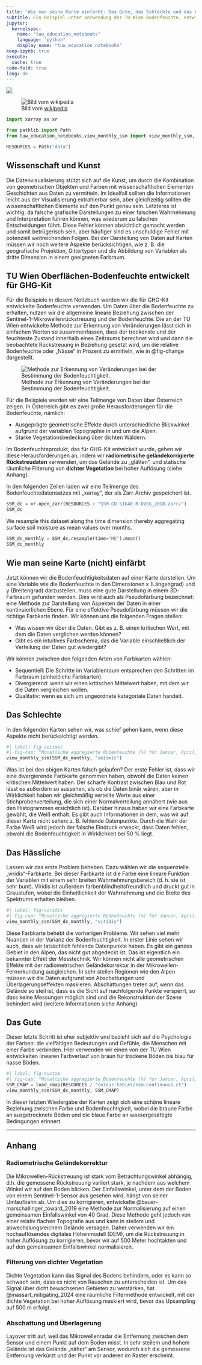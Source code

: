 ```yaml
---
title: 'Wie man seine Karte einfärbt: Das Gute, das Schlechte und das Hässliche'
subtitle: Ein Beispiel unter Verwendung der TU Wien Bodenfeuchte, entwickelt für GHG-Kit
jupyter: 
  kernelspec:
    name: "tuw_education_notebooks"
    language: "python"
    display_name: "tuw_education_notebooks"
keep-ipynb: true
execute: 
  cache: true
code-fold: true
lang: de
---
```


[![](https://img.shields.io/badge/launch-jupyter-blue)](https://mybinder.org/v2/gh/tuw-geo/tuw_education_notebooks/15bcbc542b9c50306617af6f796bb6c8fd4fcf0d?urlpath=lab%2Ftree%2F02_counterexample.de.ipynb)

![Bild vom [wikipedia](https://upload.wikimedia.org/wikipedia/en/4/45/Good_the_bad_and_the_ugly_poster.jpg)](https://upload.wikimedia.org/wikipedia/en/4/45/Good_the_bad_and_the_ugly_poster.jpg)

```python
import xarray as xr

from pathlib import Path
from tuw_education_notebooks.view_monthly_ssm import view_monthly_ssm, load_cmap

RESOURCES = Path("data")
```

## Wissenschaft und Kunst

Die Datenvisualisierung stützt sich auf die Kunst, um durch die Kombination von geometrischen Objekten und Farben mit wissenschaftlichen Elementen Geschichten aus Daten zu vermitteln. Im Idealfall sollten die Informationen leicht aus der Visualisierung extrahierbar sein, aber gleichzeitig sollten die wissenschaftlichen Elemente auf den Punkt genau sein. Letzteres ist wichtig, da falsche grafische Darstellungen zu einer falschen Wahrnehmung und Interpretation führen können, was wiederum zu falschen Entscheidungen führt. Diese Fehler können absichtlich gemacht werden und somit betrügerisch sein, aber häufiger sind es unschuldige Fehler mit potenziell weitreichenden Folgen. Bei der Darstellung von Daten auf Karten müssen wir noch weitere Aspekte berücksichtigen, wie z. B. die geografische Projektion, Gittertypen und die Abbildung von Variablen als dritte Dimension in einem geeigneten Farbraum.

## TU Wien Oberflächen-Bodenfeuchte entwickelt für GHG-Kit

Für die Beispiele in diesem Notizbuch werden wir die für GHG-Kit entwickelte Bodenfeuchte verwenden. Um Daten über die Bodenfeuchte zu erhalten, nutzen wir die allgemeine lineare Beziehung zwischen der Sentinel-1-Mikrowellenrückstreuung und der Bodenfeuchte. Die an der TU Wien entwickelte Methode zur Erkennung von Veränderungen lässt sich in einfachen Worten so zusammenfassen, dass der trockenste und der feuchteste Zustand innerhalb eines Zeitraums berechnet wird und dann die beobachtete Rückstreuung in Beziehung gesetzt wird, um die relative Bodenfeuchte oder „Nässe“ in Prozent zu ermitteln, wie in @fig-change dargestellt.

![Methode zur Erkennung von Veränderungen bei der Bestimmung der Bodenfeuchtigkeit.](assets/images/ssm_retrieval_change_detection.png){#fig-change}

Für die Beispiele werden wir eine Teilmenge von Daten über Österreich zeigen. In Österreich gibt es zwei große Herausforderungen für die Bodenfeuchte, nämlich:

- Ausgeprägte geometrische Effekte durch unterschiedliche Blickwinkel aufgrund der variablen Topographie in und um die Alpen.
- Starke Vegetationsbedeckung über dichten Wäldern.

Im Bodenfeuchteprodukt, das für GHG-Kit entwickelt wurde, gehen wir diese Herausforderungen an, indem wir **radiometrische geländekorrigierte Rückstreudaten** verwenden, um das Gelände zu „glätten“, und statische räumliche Filterung von **dichter Vegetation** bei hoher Auflösung (siehe Anhang).

In den folgenden Zeilen laden wir eine Teilmenge des Bodenfeuchtedatensatzes mit „xarray“, der als Zarr-Archiv gespeichert ist.

```python
SSM_dc = xr.open_zarr(RESOURCES / "SSM-CD-SIG40-R-DVEG_2018.zarr/")
SSM_dc
```

We resample this dataset along the time dimension thereby aggregating surface soil moisture as mean values over months.

```python
SSM_dc_monthly = SSM_dc.resample(time="ME").mean()
SSM_dc_monthly
```

## Wie man seine Karte (nicht) einfärbt

Jetzt können wir die Bodenfeuchtigkeitsdaten auf einer Karte darstellen. Um eine Variable wie die Bodenfeuchte in den Dimensionen x (Längengrad) und y (Breitengrad) darzustellen, muss eine gute Darstellung in einem 3D-Farbraum gefunden werden. Dies wird auch als Pseudofärbung bezeichnet: eine Methode zur Darstellung von Aspekten der Daten in einer kontinuierlichen Ebene. Für eine effektive Pseudofärbung müssen wir die richtige Farbkarte finden.  Wir können uns die folgenden Fragen stellen:

- Was wissen wir über die Daten. Gibt es z. B. einen kritischen Wert, mit dem die Daten verglichen werden können?
- Gibt es ein intuitives Farbschema, das die Variable einschließlich der Verteilung der Daten gut wiedergibt?

Wir können zwischen den folgenden Arten von Farbkarten wählen:

- Sequentiell: Die Schritte im Variablenraum entsprechen den Schritten im Farbraum (einheitliche Farbkarten).
- Divergierend: wenn wir einen kritischen Mittelwert haben, mit dem wir die Daten vergleichen wollen.
- Qualitativ: wenn es sich um ungeordnete kategoriale Daten handelt.

## Das Schlechte

In den folgenden Karten sehen wir, was schief gehen kann, wenn diese Aspekte nicht berücksichtigt werden.

```python
#| label: fig-seismic
#| fig-cap: "Monatliche aggregierte Bodenfeuchte (%) für Januar, April, Juli und Oktober 2018, abgerufen mit dem für das GHG-Kit Projekt entwickelten Algorithmus der TU Wien. Karten erstellt mit EOmaps [@quast_getting_2024]."
view_monthly_ssm(SSM_dc_monthly, "seismic")
```

Was ist bei den obigen Karten falsch gelaufen? Der erste Fehler ist, dass wir eine divergierende Farbkarte genommen haben, obwohl die Daten keinen kritischen Mittelwert haben. Der scharfe Kontrast zwischen Blau und Rot lässt es außerdem so aussehen, als ob die Daten binär wären, aber in Wirklichkeit haben wir gleichmäßig verteilte Werte aus einer Stichprobenverteilung, die sich einer Normalverteilung annähert (wie aus den Histogrammen ersichtlich ist). Darüber hinaus haben wir eine Farbkarte gewählt, die Weiß enthält. Es gibt auch Informationen in dem, was wir auf dieser Karte nicht sehen: z. B. fehlende Datenpunkte. Durch die Wahl der Farbe Weiß wird jedoch der falsche Eindruck erweckt, dass Daten fehlen, obwohl die Bodenfeuchtigkeit in Wirklichkeit bei 50 % liegt.

## Das Hässliche

Lassen wir das erste Problem beheben. Dazu wählen wir die sequenzielle „viridis“-Farbkarte. Bei dieser Farbkarte ist die Farbe eine lineare Funktion der Variablen mit einem sehr breiten Wahrnehmungsbereich (d. h. sie ist sehr bunt). Viridis ist außerdem farbenblindheitsfreundlich und druckt gut in Graustufen, wobei die Einheitlichkeit der Wahrnehmung und die Breite des Spektrums erhalten bleiben.

```python
#| label: fig-viridis
#| fig-cap: "Monatliche aggregierte Bodenfeuchte (%) für Januar, April, Juli und Oktober 2018, abgerufen mit dem für das GHG-Kit Projekt entwickelten Algorithmus der TU Wien. Karten erstellt mit EOmaps [@quast_getting_2024]."
view_monthly_ssm(SSM_dc_monthly, "viridis")
```

Diese Farbkarte behebt die vorherigen Probleme. Wir sehen viel mehr Nuancen in der Varianz der Bodenfeuchtigkeit. In erster Linie sehen wir auch, dass wir tatsächlich fehlende Datenpunkte haben. Es gibt ein ganzes Gebiet in den Alpen, das nicht gut abgedeckt ist. Das ist eigentlich ein bekannter Effekt der Messtechnik. Wir können nicht alle geometrischen Effekte mit der radiometrischen Geländekorrektur in der Mikrowellen-Fernerkundung ausgleichen. In sehr steilen Regionen wie den Alpen müssen wir die Daten aufgrund von Abschattungen und Überlagerungseffekten maskieren. Abschattungen treten auf, wenn das Gelände so steil ist, dass es die Sicht auf nachfolgende Punkte versperrt, so dass keine Messungen möglich sind und die Rekonstruktion der Szene behindert wird (weitere Informationen siehe Anhang). 

## Das Gute

Dieser letzte Schritt ist eher subjektiv und bezieht sich auf die Psychologie der Farben: die vielfältigen Bedeutungen und Gefühle, die Menschen mit einer Farbe verbinden. Hier verwenden wir einen von der TU Wien entwickelten linearen Farbverlauf von braun für trockene Böden bis blau für nasse Böden.

```python
#| label: fig-custom
#| fig-cap: "Monatliche aggregierte Bodenfeuchte (%) für Januar, April, Juli und Oktober 2018, abgerufen mit dem für das GHG-Kit Projekt entwickelten Algorithmus der TU Wien. Karten erstellt mit EOmaps [@quast_getting_2024]."
SSM_CMAP = load_cmap(RESOURCES / "colour-tables/ssm-continuous.ct")
view_monthly_ssm(SSM_dc_monthly, SSM_CMAP)
```

In dieser letzten Wiedergabe der Karten zeigt sich eine schöne lineare Beziehung zwischen Farbe und Bodenfeuchtigkeit, wobei die braune Farbe an ausgetrocknete Böden und die blaue Farbe an wassergesättigte Bedingungen erinnert.

---

## Anhang

### Radiometrische Geländekorrektur
Die Mikrowellen-Rückstreuung ist stark vom Betrachtungswinkel abhängig, d.h. die gemessene Rückstreuung variiert stark, je nachdem aus welchem Winkel wir auf den Boden blicken. Der Einfallswinkel, unter dem der Boden von einem Sentinel-1-Sensor aus gesehen wird, hängt von seiner Umlaufbahn ab. Um dies zu korrigieren, entwickelte @bauer-marschallinger_toward_2019 eine Methode zur Normalisierung auf einen gemeinsamen Einfallswinkel von 40 Grad. Diese Methode geht jedoch von einer relativ flachen Topografie aus und kann in steilem und abwechslungsreichem Gelände versagen. Daher verwenden wir ein hochauflösendes digitales Höhenmodell (DEM), um die Rückstreuung in hoher Auflösung zu korrigieren, bevor wir auf 500 Meter hochtakten und auf den gemeinsamen Einfallswinkel normalisieren.

### Filterung von dichter Vegetation
Dichte Vegetation kann das Signal des Bodens behindern, oder es kann so schwach sein, dass es nicht von Rauschen zu unterscheiden ist. Um das Signal über dicht bewachsenen Gebieten zu verstärken, hat @massart_mitigating_2024 eine räumliche Filtermethode entwickelt, mit der dichte Vegetation bei hoher Auflösung maskiert wird, bevor das Upsampling auf 500 m erfolgt.

### Abschattung und Überlagerung
Layover tritt auf, weil das Mikrowellenradar die Entfernung zwischen dem Sensor und einem Punkt auf dem Boden misst. In sehr steilem und hohem Gelände ist das Gelände „näher“ am Sensor, wodurch sich die gemessene Entfernung verkürzt und der Punkt vor anderen im Raster erscheint.
